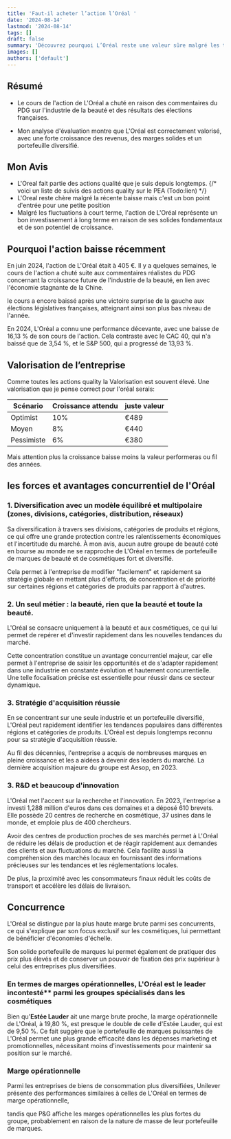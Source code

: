 ```yaml
---
title: 'Faut-il acheter l’action l’Oréal '
date: '2024-08-14'
lastmod: '2024-08-14'
tags: []
draft: false
summary: 'Découvrez pourquoi L’Oréal reste une valeur sûre malgré les turbulences récentes. Avec une stratégie d’acquisition réussie, une innovation continue et une diversification stratégique, L’Oréal maintient sa position de leader sur le marché mondial de la beauté...'
images: []
authors: ['default']
---
```


## Résumé

- Le cours de l'action de L'Oréal a chuté en raison des commentaires du PDG sur l'industrie de la beauté et des résultats des élections françaises.

- Mon analyse d'évaluation montre que L'Oréal est correctement valorisé, avec une forte croissance des revenus,
  des marges solides et un portefeuille diversifié.

## Mon Avis

- L'Oreal fait partie des actions qualité que je suis depuis longtemps.
  {/* voici un liste de suivis des actions quality sur le PEA (Todo:lien) */}
- L'Oreal reste chère malgré la récente baisse mais c'est un bon point d'entrée pour une petite position
- Malgré les fluctuations à court terme, l'action de L'Oréal représente
  un bon investissement à long terme en raison de ses solides fondamentaux et de son potentiel de croissance.

## Pourquoi l'action baisse récemment

En juin 2024, l'action de L'Oréal était à 405 €. Il y a quelques semaines,
le cours de l'action a chuté suite aux commentaires réalistes du PDG concernant la croissance future de l'industrie de la beauté,
en lien avec l'économie stagnante de la Chine.

le cours a encore baissé après une victoire surprise de la gauche aux élections législatives françaises,
atteignant ainsi son plus bas niveau de l'année.

En 2024, L'Oréal a connu une performance décevante, avec une baisse de 16,13 % de son cours de l'action.
Cela contraste avec le CAC 40, qui n'a baissé que de 3,54 %, et le S&P 500, qui a progressé de 13,93 %.

## Valorisation de l’entreprise

Comme toutes les actions quality la Valorisation est souvent élevé.
Une valorisation que je pense correct pour l'oréal serais:

| Scénario   | Croissance attendu | juste valeur |
| ---------- | ------------------ | ------------ |
| Optimist   | 10%                | €489         |
| Moyen      | 8%                 | €440         |
| Pessimiste | 6%                 | €380         |

Mais attention plus la croissance baisse moins la valeur performeras ou fil des années.

## les forces et avantages concurrentiel de l'Oréal

### 1. Diversification avec un modèle équilibré et multipolaire (zones, divisions, catégories, distribution, réseaux)

Sa diversification à travers ses divisions, catégories de produits et régions, ce qui offre une grande protection contre les ralentissements économiques et l'incertitude du marché.
À mon avis, aucun autre groupe de beauté coté en bourse au monde ne se rapproche de L'Oréal en termes de portefeuille de marques de beauté et de cosmétiques fort et diversifié.

Cela permet à l'entreprise de modifier "facilement" et rapidement sa stratégie globale en mettant plus d'efforts,
de concentration et de priorité sur certaines régions et catégories de produits par rapport à d'autres.

### 2. Un seul métier : la beauté, rien que la beauté et toute la beauté.

L'Oréal se consacre uniquement à la beauté et aux cosmétiques,
ce qui lui permet de repérer et d'investir rapidement dans les nouvelles tendances du marché.

Cette concentration constitue un avantage concurrentiel majeur,
car elle permet à l'entreprise de saisir les opportunités et de s'adapter rapidement dans une industrie en constante évolution
et hautement concurrentielle.
Une telle focalisation précise est essentielle pour réussir dans ce secteur dynamique.

### 3. Stratégie d'acquisition réussie

En se concentrant sur une seule industrie et un portefeuille diversifié,
L'Oréal peut rapidement identifier les tendances populaires dans différentes régions et catégories de produits.
L'Oréal est depuis longtemps reconnu pour sa stratégie d'acquisition réussie.

Au fil des décennies, l'entreprise a acquis de nombreuses marques en pleine croissance et les a aidées à devenir des leaders du marché.
La dernière acquisition majeure du groupe est Aesop, en 2023.

### 3. R&D et beaucoup d'innovation

L'Oréal met l'accent sur la recherche et l'innovation. En 2023, l'entreprise a investi 1,288 million d'euros dans ces domaines et a déposé 610 brevets.
Elle possède 20 centres de recherche en cosmétique, 37 usines dans le monde, et emploie plus de 400 chercheurs.

Avoir des centres de production proches de ses marchés permet à L'Oréal de réduire les délais de production et de réagir rapidement aux demandes des clients et aux fluctuations du marché.
Cela facilite aussi la compréhension des marchés locaux en fournissant des informations précieuses sur les tendances et les réglementations locales.

De plus, la proximité avec les consommateurs finaux réduit les coûts de transport et accélère les délais de livraison.

## Concurrence

L'Oréal se distingue par la plus haute marge brute parmi ses concurrents, ce qui s'explique par son focus exclusif sur les cosmétiques,
lui permettant de bénéficier d'économies d'échelle.

Son solide portefeuille de marques lui permet également de pratiquer des prix plus élevés
et de conserver un pouvoir de fixation des prix supérieur à celui des entreprises plus diversifiées.

### En termes de marges opérationnelles, L'Oréal est le leader incontesté\*\* parmi les groupes spécialisés dans les cosmétiques

Bien qu'**Estée Lauder** ait une marge brute proche, la marge opérationnelle de L'Oréal, à 19,80 %,
est presque le double de celle d'Estée Lauder, qui est de 9,50 %.
Ce fait suggère que le portefeuille de marques puissantes de L'Oréal permet une plus grande efficacité
dans les dépenses marketing et promotionnelles, nécessitant moins d'investissements pour maintenir sa position sur le marché.

### Marge opérationnelle

Parmi les entreprises de biens de consommation plus diversifiées,
Unilever présente des performances similaires à celles de L'Oréal
en termes de marge opérationnelle,

tandis que P&G affiche les marges opérationnelles les plus fortes du groupe,
probablement en raison de la nature de masse de leur portefeuille de marques.
